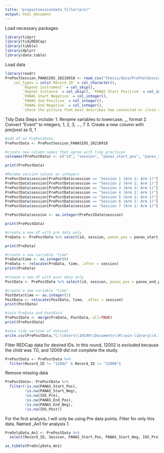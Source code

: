 ```yaml
---
title: "prepostsessiondata_filter(pre)"
output: html_document
---
```

Load necessary packages
```r
library(tidyr)
library(tidyREDCap)
library(tibble)
library(dplyr)
library(data.table)
```

Load data
```r
library(readr)
PrePostSession_PANASIOS_20210918 <- read_csv("thesis/data/PrePostSession_PANASIOS_20210918.csv", 
    col_types = cols(`Record ID` = col_character(), 
        `Repeat Instrument` = col_skip(), 
        `Repeat Instance` = col_skip(), `PANAS Start Positive` = col_integer(), 
        `PANAS Start Negative` = col_integer(), 
        `PANAS End Positive` = col_integer(), 
        `PANAS End Negative` = col_integer(), 
        `Check the picture that best describes how connected or close you feel to the music therapist. (see image above)...9` = col_integer()))
```

Tidy Data
Steps include:
1. Rename variables to lowercase, _, format
2. Convert "Event" to integers, 1, 2, 3, ..., 7
3. Create a new column with pre/post as 0, 1

```r
#add df as PrePostData
PrePostData <- PrePostSession_PANASIOS_20210918

#create new column names that agree with tidy practices
colnames(PrePostData) <- c("id", "session", "panas_start_pos", "panas_start_neg", "panas_end_pos", "panas_end_neg", "ios_start", "ios_end")

print(PrePostData)
```
```r
#Rename session values as integers
PrePostData$session[PrePostData$session == "Session 1 (Arm 1: Arm 1)"] <- "1"
PrePostData$session[PrePostData$session == "Session 2 (Arm 1: Arm 1)"] <- "2"
PrePostData$session[PrePostData$session == "Session 3 (Arm 1: Arm 1)"] <- "3"
PrePostData$session[PrePostData$session == "Session 4 (Arm 1: Arm 1)"] <- "4"
PrePostData$session[PrePostData$session == "Session 5 (Arm 1: Arm 1)"] <- "5"
PrePostData$session[PrePostData$session == "Session 6 (Arm 1: Arm 1)"] <- "6"
PrePostData$session[PrePostData$session == "Session 7 (Arm 1: Arm 1)"] <- "7"

PrePostData$session <- as.integer(PrePostData$session)

print(PrePostData)
```

```r
#create a new df with pre data only 
PreData <- PrePostData %>% select(id, session, panas_pos = panas_start_pos, panas_neg = panas_start_neg, ios = ios_start)

print(PreData)

#create a new variable "time"
PreData$time <- as.integer(0)
PreData <- relocate(PreData, time, .after = session)
print(PreData)
```
```r
#create a new df with post data only 
PostData <- PrePostData %>% select(id, session, panas_pos = panas_end_pos, panas_neg = panas_end_neg, ios = ios_end)

#create a new variable "time"
PostData$time <- as.integer(1)
PostData <- relocate(PostData, time, .after = session)
print(PostData)
```
```r
#join PreData and PostData 
PrePostData <- merge(PreData, PostData, all=TRUE)
print(PrePostData)

#save tidy version of dataset
write.csv(PrePostData,"C:\\Users\\19149\\Documents\\R\\win-library\\4.1\\MBMS-Data-Analysis-\\MBMS-Data-Analysis-\\thesis\\data\\PrePostData_Tidy.csv", row.names = FALSE)
```






Filter REDCap data for desired IDs. In this round, 12002 is excluded because the child was TD, and 12009 did not complete the study. 
```r
PrePostData <- PrePostData %>%
  filter(Record_ID != "12002" & Record_ID != "12009")
```

Remove missing data
```r
PrePostData<- PrePostData %>%
  filter(!is.na(PANAS_Start_Pos),
         !is.na(PANAS_Start_Neg),
         !is.na(IOS_Pre),
         !is.na(PANAS_End_Pos),
         !is.na(PANAS_End_Neg),
         !is.na(IOS_Post))
```

For the first analysis, I will only be using Pre data points.
Filter for only this data. Named _An1 for analysis 1.
```r
PreOnlyData_An1 <- PrePostData %>%
  select(Record_ID, Session, PANAS_Start_Pos, PANAS_Start_Neg, IOS_Pre)

as_tibble(PreOnlyData_An1)
```

